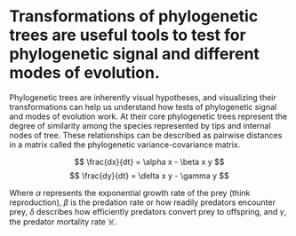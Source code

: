 
# Transformations of phylogenetic trees are useful tools to test for phylogenetic signal and different modes of evolution.
Phylogenetic trees are inherently visual hypotheses, and visualizing their transformations can help us understand how tests of phylogenetic signal and modes of evolution work. At their core phylogenetic trees represent the degree of similarity among the species represented by tips and internal nodes of tree. These relationships can be described as pairwise distances in a matrix called the phylogenetic variance-covariance matrix. 
 
$$
\frac{dx}{dt} = \alpha x - \beta x y
$$
$$
\frac{dy}{dt} = \delta x y - \gamma y
$$



Where $\alpha$ represents the exponential growth rate of the prey (think reproduction), $\beta$ is the predation rate or how readily predators encounter prey, $\delta$ describes how efficiently predators convert prey to offspring, and $\gamma$, the predator mortality rate ☠️.